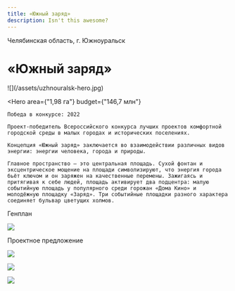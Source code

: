```yaml
---
title: «Южный заряд»
description: Isn't this awesome?
---
```


Челябинская область, г. Южноуральск

# «Южный заряд»

<Wide>
    ![](/assets/uzhnouralsk-hero.jpg)
</Wide>

<Hero
    area={"1,98 га"}
    budget={"146,7 млн"}
>
    Победа в конкурсе: 2022  

    Проект-победитель Всероссийского конкурса лучших проектов комфортной городской среды в малых городах и исторических поселениях.

    Концепция «Южный заряд» заключается во взаимодействии различных видов энергии: энергии человека, города и природы.

    Главное пространство — это центральная площадь. Сухой фонтан и эксцентрическое мощение на площади символизируют, что энергия города бьёт ключом и он заряжен на качественные перемены. Зажигаясь и притягивая к себе людей, площадь активирует два подцентра: малую событийную площадь у популярного среди горожан «Дома Кино» и молодёжную площадку «Заряд». Три событийные площадки разного характера соединяет бульвар цветущих холмов.
</Hero>

Генплан

![](/assets/uzhnouralsk-00.jpg)

Проектное предложение

![](/assets/uzhnouralsk-01.jpg)

![](/assets/uzhnouralsk-02.jpg)

![](/assets/uzhnouralsk-03.jpg)

